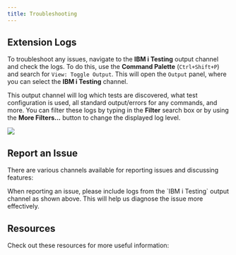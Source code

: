 ---
title: Troubleshooting
---


## Extension Logs

To troubleshoot any issues, navigate to the **IBM i Testing** output channel and check the logs. To do this, use the **Command Palette** (`Ctrl+Shift+P`) and search for `View: Toggle Output`. This will open the `Output` panel, where you can select the **IBM i Testing** channel.

This output channel will log which tests are discovered, what test configuration is used, all standard output/errors for any commands, and more. You can filter these logs by typing in the **Filter** search box or by using the **More Filters...** button to change the displayed log level.

![](Testing_ExtensionLogs.png)

## Report an Issue

There are various channels available for reporting issues and discussing features:

<CardGrid>
   <LinkCard title="🛠️ IBM i Testing GitHub Issues" href="https://github.com/IBM/vscode-ibmi-testing/issues" description="Report extension specific issues and feature requests."/>
   <LinkCard title="🗣️ IBM i Testing GitHub Discussions" href="https://github.com/IBM/vscode-ibmi-testing/discussions" description="Ask for help or discuss ideas with the community."/>
   <LinkCard title="🧪 RPGUnit Github Issues" href="https://github.com/tools-400/irpgunit/issues" description="Report RPGUnit specific issues and feature requests."/>
</CardGrid>

<Aside type="tip">
  When reporting an issue, please include logs from the `IBM i Testing` output channel as shown above. This will help us diagnose the issue more effectively.
</Aside>

## Resources

Check out these resources for more useful information:

<CardGrid>
   <LinkCard title="👨‍💻 Testing in VS Code" href="https://code.visualstudio.com/docs/editor/testing" description="Explore all the testing features built into VS Code."/>
   <LinkCard title="📖 RPGUnit Documentation" href="https://irpgunit.sourceforge.io/help/" description="Read the RPGUnit documentation and API reference."/>
</CardGrid>